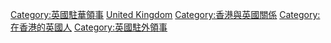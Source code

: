 [[Category:英國駐華領事|Category:英國駐華領事]]
[[Category:駐香港領事|United Kingdom]]
[[Category:香港與英國關係|Category:香港與英國關係]]
[[Category:在香港的英國人|Category:在香港的英國人]]
[[Category:英國駐外領事|Category:英國駐外領事]]